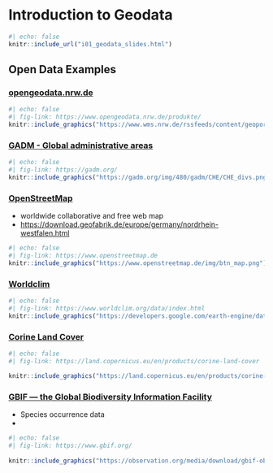 # Introduction to Geodata


```r
#| echo: false
knitr::include_url("i01_geodata_slides.html")
```




## Open Data Examples

### [opengeodata.nrw.de](https://www.opengeodata.nrw.de/produkte/)

```r
#| echo: false
#| fig-link: https://www.opengeodata.nrw.de/produkte/
knitr::include_graphics("https://www.wms.nrw.de/rssfeeds/content/geoportal/images/komkonzepte_vorschau.PNG")
```




### [GADM - Global administrative areas](https://gadm.org/)


```r
#| echo: false
#| fig-link: https://gadm.org/
knitr::include_graphics("https://gadm.org/img/480/gadm/CHE/CHE_divs.png")
```



### [OpenStreetMap](https://www.openstreetmap.de)

* worldwide collaborative and free web map
* [https://download.geofabrik.de/europe/germany/nordrhein-westfalen.html](https://download.geofabrik.de/europe/germany/nordrhein-westfalen.html)
```r
#| echo: false
#| fig-link: https://www.openstreetmap.de
knitr::include_graphics("https://www.openstreetmap.de/img/btn_map.png")
```


### [Worldclim](https://www.worldclim.org/data/index.html)



```r
#| echo: false
#| fig-link: https://www.worldclim.org/data/index.html
knitr::include_graphics("https://developers.google.com/earth-engine/datasets/images/WORLDCLIM/WORLDCLIM_V1_MONTHLY_sample.png")
```


### [Corine Land Cover](https://land.copernicus.eu/en/products/corine-land-cover)

```r
#| echo: false
#| fig-link: https://land.copernicus.eu/en/products/corine-land-cover

knitr::include_graphics("https://land.copernicus.eu/en/products/corine-land-cover/@@images/image-400-7d8e8dfc63d50c9bf89ff5a7475dcd46.png")
```


### [GBIF — the Global Biodiversity Information Facility](https://www.gbif.org/)

* Species occurrence data
* 

```r
#| echo: false
#| fig-link: https://www.gbif.org/
 
knitr::include_graphics("https://observation.org/media/download/gbif-observation.org.jpg")
```





